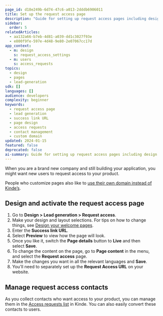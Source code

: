 ```yaml
---
page_id: d18e249b-6d74-47c6-a013-2dddb6906011
title: Set up the request access page
description: "Guide for setting up request access pages including design configuration, success URL setup, content customization, and contact management for lead generation."
sidebar:
  order: 5
relatedArticles:
  - aa132a66-b7eb-4d81-a039-dd1c3027f93e
  - e800f9fe-597e-4d48-9e80-2e07067cc17d
app_context:
  - m: design
    s: request_access_settings
  - m: users
    s: access_requests
topics:
  - design
  - pages
  - lead-generation
sdk: []
languages: []
audience: developers
complexity: beginner
keywords:
  - request access page
  - lead generation
  - success link URL
  - page design
  - access requests
  - contact management
  - custom domain
updated: 2024-01-15
featured: false
deprecated: false
ai-summary: Guide for setting up request access pages including design configuration, success URL setup, content customization, and contact management for lead generation.
---
```


When you are a brand new company and still building your application, you might want new users to request access to your product.

People who customize pages also like to [use their own domain instead of Kinde’s](/build/domains/pointing-your-domain/).

## **Design and activate the request access page**

1. Go to **Design > Lead generation > Request access**.
2. Make your design and layout selections. For tips on how to change things, see [Design your welcome pages](/design/brand/global-brand-defaults/).
3. Enter the **Success link URL**.
4. Select **Preview** to view how the page will look.
5. Once you like it, switch the **Page details** button to **Live** and then select **Save**.
6. To change the content on the page, go to **Page content** in the menu, and select the **Request access** page. 
7. Make the changes you want in all the relevant languages and **Save**.
8. You'll need to separately set up the **Request Access URL** on your website.

## Manage request access contacts

As you collect contacts who want access to your product, you can manage them in the [Access requests list](/build/set-up-options/manage-access-requests/) in Kinde. You can also easily convert these contacts to users.
